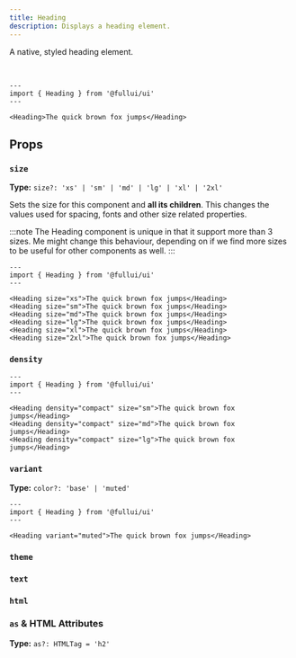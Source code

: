 ```yaml
---
title: Heading
description: Displays a heading element.
---
```



A native, styled heading element.

<br />

```astro live
---
import { Heading } from '@fullui/ui'
---

<Heading>The quick brown fox jumps</Heading>
```

## Props

### `size`

**Type:** `size?: 'xs' | 'sm' | 'md' | 'lg' | 'xl' | '2xl'`

Sets the size for this component and **all its children**. This changes the values used for spacing, fonts and other size related properties.

:::note
The Heading component is unique in that it support more than 3 sizes. Me might change this behaviour, depending on if we find more sizes to be useful for other components as well.
:::

```astro live
---
import { Heading } from '@fullui/ui'
---

<Heading size="xs">The quick brown fox jumps</Heading>
<Heading size="sm">The quick brown fox jumps</Heading>
<Heading size="md">The quick brown fox jumps</Heading>
<Heading size="lg">The quick brown fox jumps</Heading>
<Heading size="xl">The quick brown fox jumps</Heading>
<Heading size="2xl">The quick brown fox jumps</Heading>
```

### `density`

<DensityProp />

```astro live
---
import { Heading } from '@fullui/ui'
---

<Heading density="compact" size="sm">The quick brown fox jumps</Heading>
<Heading density="compact" size="md">The quick brown fox jumps</Heading>
<Heading density="compact" size="lg">The quick brown fox jumps</Heading>
```

### `variant`

**Type:** `color?: 'base' | 'muted'`

<VariantProp />

```astro live
---
import { Heading } from '@fullui/ui'
---

<Heading variant="muted">The quick brown fox jumps</Heading>
```

### `theme`

<ThemeProp />

### `text`

<TextProp />

### `html`

<HtmlProp />

### `as` & HTML Attributes

**Type:** `as?: HTMLTag = 'h2'`

<AsProp />

